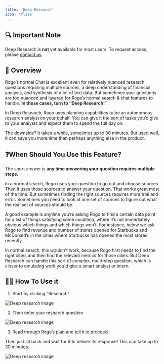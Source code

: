 ```yaml
---
title: 'Deep Research'
icon: 'flask'
---
```


## 🔍 Important Note
Deep Research is **not** yet available for most users. To request access, please [contact us](https://rogo.mintlify.app/about/contact-us).

## 🤖 Overview
Rogo’s normal Chat is excellent even for relatively nuanced research questions requiring multiple sources, a deep understanding of financial analysis, and synthesis of a lot of text data. But sometimes your questions are too nuanced and layered for Rogo’s normal search & chat features to handle. **In those cases, turn to “Deep Research.”**

In Deep Research, Rogo uses planning capabilities to be an autonomous research analyst on your behalf. You can give it the sort of tasks you’d give to your analysts and expect them to spend the full day on.

The downside? It takes a while, sometimes up to 30 minutes. But used well, it can save you more time than perhaps anything else in the product.

## ❓When Should You Use this Feature?
The short answer is **any time answering your question requires multiple steps.**

In a normal search, Rogo uses your question to go out and choose sources. Then it uses those sources to answer your question. That works great most of the time. But sometimes finding the right sources requires more trial and error. Sometimes you need to look at one set of sources to figure out what the real set of sources should be.

A good example is anytime you’re asking Rogo to find a certain data point for a list of things satisfying some condition, where it’s not immediately obvious which things and which things won’t. For instance, below we ask Rogo to find revenue and number of stores opened for Starbucks and McDonald’s in the cities where Starbucks has opened the most stores recently.

In normal search, this wouldn’t work, because Rogo first needs to find the right cities and then find the relevant metrics for those cities. But Deep Research can handle this sort of complex, multi-step question, which is closer to emulating work you'd give a smart analyst or intern.

## 🧑‍🔬 How To Use it
1. Start by clicking “Research”

<img
	className="block dark:hidden"
	src="/images/deep-research-1.png"
	alt="Deep research image"
/>

2. Then enter your research question

<img
	className="block dark:hidden"
	src="/images/deep-research-2.png"
	alt="Deep research image"
/>

3. Read through Rogo’s plan and tell it to proceed

Then just sit back and wait for it to deliver its response! This can take up to 30 minutes.

<img
	className="block dark:hidden"
	src="/images/deep-research-3.png"
	alt="Deep research image"
/>
